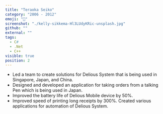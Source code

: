 ```yaml
---
title: "Teraoka Seiko"
category: "2006 - 2012"
emoji: "🧰"
screenshot: "./kelly-sikkema-Hl3LUdyKRic-unsplash.jpg"
github: ""
external: ""
tags:
  - C#
  - .Net
  - C++
visible: true
position: 2
---
```


- Led a team to create solutions for Delious System that is being used in Singapore, Japan, and China.
- Designed and developed an application for taking orders from a talking Pen which is being used in Japan. 
- Improved the battery life of Delious Mobile device by 50%.
- Improved speed of printing long receipts by 300%. Created various applications for automation of Delious System.